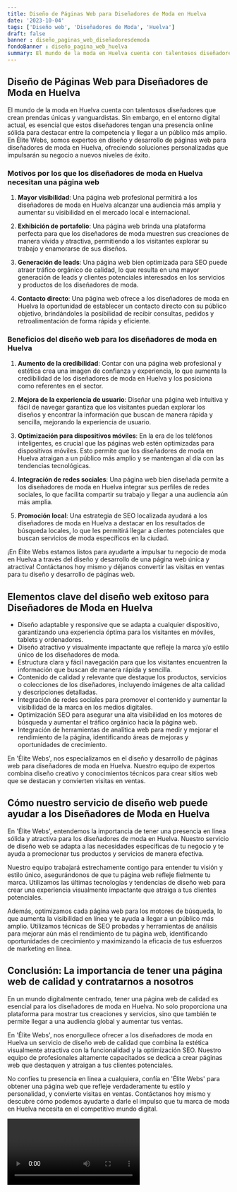 ```yaml
---
title: Diseño de Páginas Web para Diseñadores de Moda en Huelva
date: '2023-10-04'
tags: ['Diseño web', 'Diseñadores de Moda', 'Huelva']
draft: false
banner : diseño_paginas_web_diseñadoresdemoda
fondoBanner : diseño_pagina_web_huelva
summary: El mundo de la moda en Huelva cuenta con talentosos diseñadores que crean prendas únicas y vanguardistas. Sin embargo, en el entorno digital actual, es esencial que estos diseñadores tengan una presencia online sólida para destacar entre la competencia y llegar a un público más amplio. En Élite Webs, somos expertos en diseño y desarrollo de páginas web para diseñadores de moda en Huelva, ofreciendo soluciones personalizadas que impulsarán su negocio a nuevos niveles de éxito.
---
```


## Diseño de Páginas Web para Diseñadores de Moda en Huelva

El mundo de la moda en Huelva cuenta con talentosos diseñadores que crean prendas únicas y vanguardistas. Sin embargo, en el entorno digital actual, es esencial que estos diseñadores tengan una presencia online sólida para destacar entre la competencia y llegar a un público más amplio. En Élite Webs, somos expertos en diseño y desarrollo de páginas web para diseñadores de moda en Huelva, ofreciendo soluciones personalizadas que impulsarán su negocio a nuevos niveles de éxito.

### Motivos por los que los diseñadores de moda en Huelva necesitan una página web

1. **Mayor visibilidad**: Una página web profesional permitirá a los diseñadores de moda en Huelva alcanzar una audiencia más amplia y aumentar su visibilidad en el mercado local e internacional.

2. **Exhibición de portafolio**: Una página web brinda una plataforma perfecta para que los diseñadores de moda muestren sus creaciones de manera vívida y atractiva, permitiendo a los visitantes explorar su trabajo y enamorarse de sus diseños.

3. **Generación de leads**: Una página web bien optimizada para SEO puede atraer tráfico orgánico de calidad, lo que resulta en una mayor generación de leads y clientes potenciales interesados en los servicios y productos de los diseñadores de moda.

4. **Contacto directo**: Una página web ofrece a los diseñadores de moda en Huelva la oportunidad de establecer un contacto directo con su público objetivo, brindándoles la posibilidad de recibir consultas, pedidos y retroalimentación de forma rápida y eficiente.

### Beneficios del diseño web para los diseñadores de moda en Huelva

1. **Aumento de la credibilidad**: Contar con una página web profesional y estética crea una imagen de confianza y experiencia, lo que aumenta la credibilidad de los diseñadores de moda en Huelva y los posiciona como referentes en el sector.

2. **Mejora de la experiencia de usuario**: Diseñar una página web intuitiva y fácil de navegar garantiza que los visitantes puedan explorar los diseños y encontrar la información que buscan de manera rápida y sencilla, mejorando la experiencia de usuario.

3. **Optimización para dispositivos móviles**: En la era de los teléfonos inteligentes, es crucial que las páginas web estén optimizadas para dispositivos móviles. Esto permite que los diseñadores de moda en Huelva atraigan a un público más amplio y se mantengan al día con las tendencias tecnológicas.

4. **Integración de redes sociales**: Una página web bien diseñada permite a los diseñadores de moda en Huelva integrar sus perfiles de redes sociales, lo que facilita compartir su trabajo y llegar a una audiencia aún más amplia.

5. **Promoción local**: Una estrategia de SEO localizada ayudará a los diseñadores de moda en Huelva a destacar en los resultados de búsqueda locales, lo que les permitirá llegar a clientes potenciales que buscan servicios de moda específicos en la ciudad.

¡En Élite Webs estamos listos para ayudarte a impulsar tu negocio de moda en Huelva a través del diseño y desarrollo de una página web única y atractiva! Contáctanos hoy mismo y déjanos convertir las visitas en ventas para tu diseño y desarrollo de páginas web.

<GifSeo />

<Cta />

## Elementos clave del diseño web exitoso para Diseñadores de Moda en Huelva

- Diseño adaptable y responsive que se adapta a cualquier dispositivo, garantizando una experiencia óptima para los visitantes en móviles, tablets y ordenadores.
- Diseño atractivo y visualmente impactante que refleje la marca y/o estilo único de los diseñadores de moda.
- Estructura clara y fácil navegación para que los visitantes encuentren la información que buscan de manera rápida y sencilla.
- Contenido de calidad y relevante que destaque los productos, servicios o colecciones de los diseñadores, incluyendo imágenes de alta calidad y descripciones detalladas.
- Integración de redes sociales para promover el contenido y aumentar la visibilidad de la marca en los medios digitales.
- Optimización SEO para asegurar una alta visibilidad en los motores de búsqueda y aumentar el tráfico orgánico hacia la página web.
- Integración de herramientas de analítica web para medir y mejorar el rendimiento de la página, identificando áreas de mejoras y oportunidades de crecimiento.

En 'Élite Webs', nos especializamos en el diseño y desarrollo de páginas web para diseñadores de moda en Huelva. Nuestro equipo de expertos combina diseño creativo y conocimientos técnicos para crear sitios web que se destacan y convierten visitas en ventas.

## Cómo nuestro servicio de diseño web puede ayudar a los Diseñadores de Moda en Huelva

En 'Élite Webs', entendemos la importancia de tener una presencia en línea sólida y atractiva para los diseñadores de moda en Huelva. Nuestro servicio de diseño web se adapta a las necesidades específicas de tu negocio y te ayuda a promocionar tus productos y servicios de manera efectiva.

Nuestro equipo trabajará estrechamente contigo para entender tu visión y estilo único, asegurándonos de que tu página web refleje fielmente tu marca. Utilizamos las últimas tecnologías y tendencias de diseño web para crear una experiencia visualmente impactante que atraiga a tus clientes potenciales.

Además, optimizamos cada página web para los motores de búsqueda, lo que aumenta la visibilidad en línea y te ayuda a llegar a un público más amplio. Utilizamos técnicas de SEO probadas y herramientas de análisis para mejorar aún más el rendimiento de tu página web, identificando oportunidades de crecimiento y maximizando la eficacia de tus esfuerzos de marketing en línea.

## Conclusión: La importancia de tener una página web de calidad y contratarnos a nosotros

En un mundo digitalmente centrado, tener una página web de calidad es esencial para los diseñadores de moda en Huelva. No solo proporciona una plataforma para mostrar tus creaciones y servicios, sino que también te permite llegar a una audiencia global y aumentar tus ventas.

En 'Élite Webs', nos enorgullece ofrecer a los diseñadores de moda en Huelva un servicio de diseño web de calidad que combina la estética visualmente atractiva con la funcionalidad y la optimización SEO. Nuestro equipo de profesionales altamente capacitados se dedica a crear páginas web que destaquen y atraigan a tus clientes potenciales.

No confíes tu presencia en línea a cualquiera, confía en 'Élite Webs' para obtener una página web que refleje verdaderamente tu estilo y personalidad, y convierte visitas en ventas. Contáctanos hoy mismo y descubre cómo podemos ayudarte a darle el impulso que tu marca de moda en Huelva necesita en el competitivo mundo digital.

<Video />

<CtaBot job='Diseñadores de Moda' city='Huelva'/>

<Gmaps query='Huelva+españa+maps' />